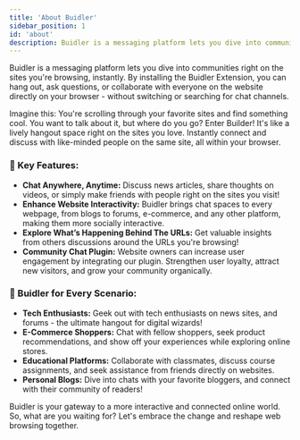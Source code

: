 ```yaml
---
title: 'About Buidler'
sidebar_position: 1
id: 'about'
description: Buidler is a messaging platform lets you dive into communities right on the sites you're browsing, instantly.
---
```

<head>
  <title>About Buidler</title>
  <meta charSet="utf-8" />
  <meta name="description" content="Buidler is a messaging platform lets you dive into communities right on the sites you're browsing, instantly."/>
  <meta property="og:title" content="About Buidler"/>
  <meta property="og:description" content="Buidler is a messaging platform lets you dive into communities right on the sites you're browsing, instantly."/>
  <meta property="og:image" content="https://docs.buidler.app/img/buidler-extension.png"/>
  <meta name="twitter:site" content="@buidler_app" />
  <meta name="twitter:card" content="summary_large_image" />
  <meta name="twitter:title" content="About Buidler" />
  <meta name="twitter:image" content="https://docs.buidler.app/img/buidler-extension.png" />
  <meta name="twitter:description" content="Buidler is a messaging platform that lets you dive into communities right on the sites you are browsing, instantly." />
</head>

Buidler is a messaging platform lets you dive into communities right on the sites you're browsing, instantly. By installing the Buidler Extension, you can hang out, ask questions, or collaborate with everyone on the website directly on your browser - without switching or searching for chat channels.

Imagine this: You're scrolling through your favorite sites and find something cool. You want to talk about it, but where do you go? Enter Builder! It's like a lively hangout space right on the sites you love. Instantly connect and discuss with like-minded people on the same site, all within your browser.

### 🚀 Key Features: 

- **Chat Anywhere, Anytime:** Discuss news articles, share thoughts on videos, or simply make friends with people right on the sites you visit!
- **Enhance Website Interactivity:** Buidler brings chat spaces to every webpage, from blogs to forums, e-commerce, and any other platform, making them more socially interactive.
- **Explore What’s Happening Behind The URLs:** Get valuable insights from others discussions around the URLs you're browsing!
- **Community Chat Plugin:** Website owners can increase user engagement by integrating our plugin. Strengthen user loyalty, attract new visitors, and grow your community organically.

### 🌟 Buidler for Every Scenario:

- **Tech Enthusiasts:** Geek out with tech enthusiasts on news sites, and forums - the ultimate hangout for digital wizards!
- **E-Commerce Shoppers:** Chat with fellow shoppers, seek product recommendations, and show off your experiences while exploring online stores.
- **Educational Platforms:** Collaborate with classmates, discuss course assignments, and seek assistance from friends directly on websites.
- **Personal Blogs:** Dive into chats with your favorite bloggers, and connect with their community of readers!

Buidler is your gateway to a more interactive and connected online world. So, what are you waiting for? Let's embrace the change and reshape web browsing together.